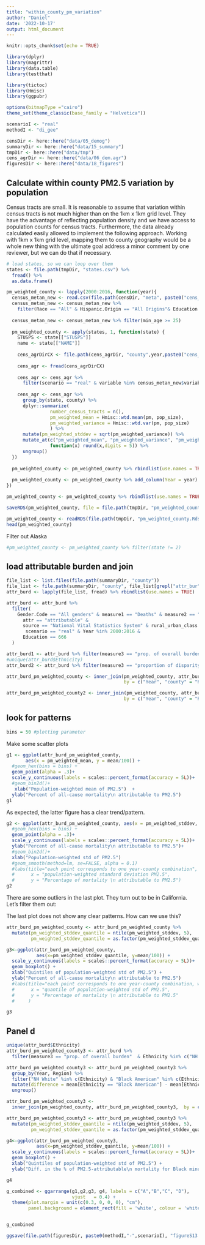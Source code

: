 ```yaml
---
title: "within_county_pm_variation"
author: "Daniel"
date: '2022-10-17'
output: html_document
---
```


```r
knitr::opts_chunk$set(echo = TRUE)
```

```r
library(dplyr)
library(magrittr)
library(data.table)
library(testthat)

library(tictoc)
library(Hmisc)
library(ggpubr)

options(bitmapType ="cairo")
theme_set(theme_classic(base_family = "Helvetica"))
```

```r
scenarioI <- "real"
methodI <- "di_gee"

censDir <- here::here("data/05_demog")
summaryDir <- here::here("data/15_summary") 
tmpDir <- here::here("data/tmp") 
cens_agrDir <- here::here("data/06_dem.agr")
figuresDir <- here::here("data/18_figures") 
```

## Calculate within county PM2.5 variation by population

Census tracts are small. It is reasonable to assume that variation within census tracts is not much higher than on the 1km x 1km grid level. They have the advantage of reflecting population density and we have access to population counts for census tracts. Furthermore, the data already calculated easily allowed to implement the following approach. Working with 1km x 1km grid level, mapping them to county geography would be a whole new thing with the ultimate goal address a minor comment by one reviewer, but we can do that if necessary.

```r
# load states, so we can loop over them
states <- file.path(tmpDir, "states.csv") %>%
  fread() %>%
  as.data.frame()

pm_weighted_county <- lapply(2000:2016, function(year){
  census_metan_new <- read.csv(file.path(censDir, "meta", paste0("cens_meta_", toString(year), ".csv")))
  census_metan_new <- census_metan_new %>%
    filter(Race == "All" & Hispanic.Origin == "All Origins"& Education == 666)
  
  census_metan_new <- census_metan_new %>% filter(min_age >= 25)
  
  pm_weighted_county <- apply(states, 1, function(state) {
    STUSPS <- state[["STUSPS"]]
    name <- state[["NAME"]]
    
    cens_agrDirCX <- file.path(cens_agrDir, "county",year,paste0("cens_agr_", toString(year), "_", STUSPS, ".csv"))
    
    cens_agr <- fread(cens_agrDirCX)
    
    cens_agr <- cens_agr %>% 
      filter(scenario == "real" & variable %in% census_metan_new$variable)
    
    cens_agr <- cens_agr %>%
      group_by(state, county) %>%
      dplyr::summarize(
                number_census_tracts = n(),
                pm_weighted_mean = Hmisc::wtd.mean(pm, pop_size),
                pm_weighted_variance = Hmisc::wtd.var(pm, pop_size)
                ) %>%
      mutate(pm_weighted_stddev = sqrt(pm_weighted_variance)) %>%
      mutate_at(c("pm_weighted_mean", "pm_weighted_variance", "pm_weighted_stddev"),
                function(x) round(x,digits = 5)) %>%
      ungroup()
  })
  
  pm_weighted_county <- pm_weighted_county %>% rbindlist(use.names = TRUE)
  
  pm_weighted_county <- pm_weighted_county %>% add_column(Year = year)
})

pm_weighted_county <- pm_weighted_county %>% rbindlist(use.names = TRUE)

saveRDS(pm_weighted_county, file = file.path(tmpDir, "pm_weighted_county.Rds"))
```

```r
pm_weighted_county <- readRDS(file.path(tmpDir, "pm_weighted_county.Rds"))
head(pm_weighted_county)
```
Filter out Alaska
```r
#pm_weighted_county <- pm_weighted_county %>% filter(state != 2)
```

## load attributable burden and join 



```r
file_list <- list.files(file.path(summaryDir, "county"))
file_list <- file.path(summaryDir, "county", file_list[grepl("attr_bur", file_list)])
attr_burd <- lapply(file_list, fread) %>% rbindlist(use.names = TRUE)

attr_burd <- attr_burd %>%
  filter(
    Gender.Code == "All genders" & measure1 == "Deaths" & measure2 == "age-adjusted rate per 100,000" & method == "di_gee" &
      attr == "attributable" &
      source == "National Vital Statistics System" & rural_urban_class == "All" & agr_by == "county" &
       scenario == "real" & Year %in% 2000:2016 &
      Education == 666
  )

attr_burd1 <- attr_burd %>% filter(measure3 == "prop. of overall burden"  & Ethnicity == "All, All Origins")
#unique(attr_burd$Ethnicity)
attr_burd2 <- attr_burd %>% filter(measure3 == "proportion of disparity to Black or African American attributable"  & Ethnicity == "NH White")
```

```r
attr_burd_pm_weighted_county <- inner_join(pm_weighted_county, attr_burd1,
                                           by = c("Year", "county" = "Region"))

attr_burd_pm_weighted_county2 <- inner_join(pm_weighted_county, attr_burd2,
                                           by = c("Year", "county" = "Region"))
```

## look for patterns
```r
bins = 50 #plotting parameter
```

Make some scatter plots

```r
g1 <- ggplot(attr_burd_pm_weighted_county, 
       aes(x = pm_weighted_mean, y = mean/100)) +
  #geom_hex(bins = bins) +
  geom_point(alpha = .3)+
  scale_y_continuous(labels = scales::percent_format(accuracy = 5L))+
  #geom_bin2d()+
   xlab("Population-weighted mean of PM2.5")  +
  ylab("Percent of all-cause mortality\n attributable to PM2.5")
g1
```
As expected, the latter figure has a clear trend/pattern.

```r
g2 <- ggplot(attr_burd_pm_weighted_county, aes(x = pm_weighted_stddev, y = mean/100)) +
  #geom_hex(bins = bins) +
  geom_point(alpha = .3)+
  scale_y_continuous(labels = scales::percent_format(accuracy = 5L))+
  ylab("Percent of all-cause mortality\n attributable to PM2.5")+
  #geom_bin2d()+
  xlab("Population-weighted std of PM2.5")  
  #geom_smooth(method=lm, se=FALSE, alpha = 0.1)
  #labs(title="each point corresponds to one year-county combination",
  #      x = "population-weighted standard deviation PM2.5", 
  #      y = "Percentage of mortality \n attributable to PM2.5")
g2
```
There are some outliers in the last plot. They turn out to be in California. Let's filter them out:

The last plot does not show any clear patterns. How can we use this?
```r
attr_burd_pm_weighted_county <- attr_burd_pm_weighted_county %>%
  mutate(pm_weighted_stddev_quantile = ntile(pm_weighted_stddev, 5),
         pm_weighted_stddev_quantile = as.factor(pm_weighted_stddev_quantile))

g3<-ggplot(attr_burd_pm_weighted_county,
           aes(x=pm_weighted_stddev_quantile, y=mean/100)) +
  scale_y_continuous(labels = scales::percent_format(accuracy = 5L))+
  geom_boxplot() +
  xlab("Quintiles of population-weighted std of PM2.5") +
  ylab("Percent of all-cause mortality\n attributable to PM2.5")
  #labs(title="each point corresponds to one year-county combination, without California, Alaska",
  #      x = "quantile of population-weighted std of PM2.5", 
  #      y = "Percentage of mortality \n attributable to PM2.5"
  #     )

g3
```
## Panel d
```r
unique(attr_burd$Ethnicity)
attr_burd_pm_weighted_county3 <- attr_burd %>% 
  filter(measure3 == "prop. of overall burden"  & Ethnicity %in% c("NH White", "Black American") ) 

attr_burd_pm_weighted_county3 <- attr_burd_pm_weighted_county3 %>%
  group_by(Year, Region) %>%
  filter("NH White" %in% c(Ethnicity) & "Black American" %in% c(Ethnicity)) %>%
  mutate(difference = mean[Ethnicity == "Black American"] - mean[Ethnicity == "NH White"]) %>%
  ungroup()

attr_burd_pm_weighted_county3 <-
  inner_join(pm_weighted_county, attr_burd_pm_weighted_county3,  by = c("Year", "county" = "Region")) 
```

```r
attr_burd_pm_weighted_county3 <- attr_burd_pm_weighted_county3 %>%
  mutate(pm_weighted_stddev_quantile = ntile(pm_weighted_stddev, 5),
         pm_weighted_stddev_quantile = as.factor(pm_weighted_stddev_quantile))

g4<-ggplot(attr_burd_pm_weighted_county3,
           aes(x=pm_weighted_stddev_quantile, y=mean/100)) +
  scale_y_continuous(labels = scales::percent_format(accuracy = 5L))+
  geom_boxplot() +
  xlab("Quintiles of population-weighted std of PM2.5") +
  ylab("Diff. in the % of PM2.5-attributable\n mortality for Black minus NH White")

g4
```

```r
g_combined <- ggarrange(g1,g2,g3, g4, labels = c("A","B","C", "D"),
                        vjust	= 0.4) +
  theme(plot.margin = unit(c(0.3, 0, 0, 0), "cm"),
        panel.background = element_rect(fill = 'white', colour = 'white'))


g_combined
```

```r
ggsave(file.path(figuresDir, paste0(methodI,"-",scenarioI), "figureS13.png"), dpi = 300, g_combined, height = 6, width = 8)
```
